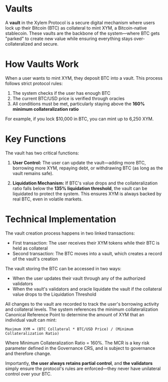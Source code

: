 # Vaults

A **vault** in the Xylem Protocol is a secure digital mechanism where users lock up their Bitcoin (BTC) as collateral to mint XYM, a Bitcoin-native stablecoin. These vaults are the backbone of the system—where BTC gets "parked" to create new value while ensuring everything stays over-collateralized and secure.

# How Vaults Work

When a user wants to mint XYM, they deposit BTC into a vault. This process follows strict protocol rules:

1. The system checks if the user has enough BTC
2. The current BTC/USD price is verified through oracles
3. All conditions must be met, particularly staying above the **160% minimum collateralization ratio**

For example, if you lock $10,000 in BTC, you can mint up to 6,250 XYM.

# Key Functions

The vault has two critical functions:

1. **User Control:** The user can update the vault—adding more BTC, borrowing more XYM, repaying debt, or withdrawing BTC (as long as the vault remains safe).

2. **Liquidation Mechanism:** If BTC's value drops and the collateralization ratio falls below the **135% liquidation threshold**, the vault can be liquidated to protect the system. This ensures XYM is always backed by real BTC, even in volatile markets.

# Technical Implementation

The vault creation process happens in two linked transactions:

* First transaction: The user receives their XYM tokens while their BTC is held as collateral
* Second transaction: The BTC moves into a vault, which creates a record of the vault's creation

The vault storing the BTC can be accessed in two ways:

* When the user updates their vault through any of the authorized validators
* When the vault's validators and oracle liquidate the vault if the collateral value drops to the Liquidation Threshold

All changes to the vault are recorded to track the user's borrowing activity and collateral levels. The system references the minimum collateralization Canonical Reference Point to determine the amount of XYM that an individual vault can mint:

```
Maximum XYM = (BTC Collateral * BTC/USD Price) / (Minimum Collateralization Ratio)
```

Where Minimum Collateralization Ratio = 160%. The MCR is a key risk parameter defined in the Governance CRS, and is subject to governance and therefore change.

Importantly, **the user always retains partial control**, and **the validators** simply ensure the protocol's rules are enforced—they never have unilateral control over your BTC. 